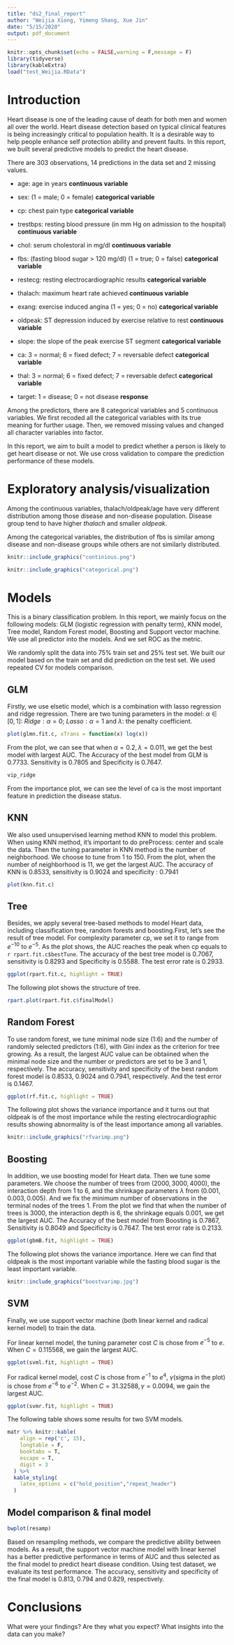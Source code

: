 ```yaml
---
title: "ds2_final_report"
author: "Weijia Xiong, Yimeng Shang, Xue Jin"
date: "5/15/2020"
output: pdf_document
---
```


```r
knitr::opts_chunk$set(echo = FALSE,warning = F,message = F)
library(tidyverse)
library(kableExtra)
load("test_Weijia.RData")
```

# Introduction

Heart disease is one of the leading cause of death for both men and women all over the world. Heart disease detection based on typical clinical features is being increasingly critical to population health. It is a desirable way to help people enhance self protection ability and prevent faults. In this report, we built several predictive models to predict the heart disease. 

There are 303 observations, 14 predictions in the data set and 2 missing values.

- age: age in years **continuous variable**

- sex: (1 = male; 0 = female) **categorical variable**

- cp: chest pain type **categorical variable**

- trestbps: resting blood pressure (in mm Hg on admission to the hospital) **continuous variable**

- chol: serum cholestoral in mg/dl **continuous variable**

- fbs: (fasting blood sugar &gt; 120 mg/dl) (1 = true; 0 = false) **categorical variable**

- restecg: resting electrocardiographic results **categorical variable**
 
- thalach: maximum heart rate achieved **continuous variable**

- exang: exercise induced angina (1 = yes; 0 = no) **categorical variable**

- oldpeak: ST depression induced by exercise relative to rest **continuous variable**

- slope: the slope of the peak exercise ST segment **categorical variable**

- ca: 3 = normal; 6 = fixed defect; 7 = reversable defect **categorical variable**

- thal: 3 = normal; 6 = fixed defect; 7 = reversable defect **categorical variable**
 
- target: 1 = disease; 0 = not disease **response**

Among the predictors, there are 8 categorical variables and 5 continuous variables. We first recoded all the categorical variables with its true meaning for further usage. Then, we removed missing values and changed all character variables into factor.

In this report, we aim to built a model to predict whether a person is likely to get heart disease or not. We use cross validation to compare the prediction performance of these models.


# Exploratory analysis/visualization

Among the continuous variables, thalach/oldpeak/age have very different distribution among those disease and non-disease population. Disease group tend to have higher *thalach* and smaller *oldpeak*.

Among the categorical variables, the distribution of fbs is similar among disease and non-disease groups while others are not similarly distributed. 

```r
knitr::include_graphics("continious.png")
```

```r
knitr::include_graphics("categorical.png")
```

# Models

This is a binary classification problem. In this report, we mainly focus on the following models: GLM (logistic regression with penalty term), KNN model, Tree model, Random Forest model, Boosting and Support vector machine. We use all predictor into the models. And we set ROC as the metric.

We randomly split the data into 75% train set and 25% test set. We built our model based on the train set and did prediction on the test set. We used repeated CV for models comparison.

## GLM

Firstly, we use elsetic model, which is a combination with lasso regression and ridge regression. There are two tuning parameters in the model: $\alpha \in [0,1]$: $Ridge: \alpha = 0$; $Lasso: \alpha = 1$ and $\lambda$: the penalty coefficient. 

```r
plot(glmn.fit.c, xTrans = function(x) log(x))
```

From the plot, we can see that when $\alpha = 0.2, \lambda = 0.011$, we get the best model with largest AUC. The Accuracy of the best model from GLM is 0.7733. Sensitivity is 0.7805 and Specificity is 0.7647.

```r
vip_ridge
```

From the importance plot, we can see the level of ca is the most important feature in prediction the disease status.

## KNN

We also used unsupervised learning method KNN to model this problem. When using KNN method, it's important to do preProcess: center and scale the data. Then the tuning parameter in KNN method is the number of neighborhood. We choose to tune from 1 to 150. From the plot, when the number of neighborhood is 11, we get the largest AUC. The accuracy of KNN is 0.8533, sensitivity is 0.9024 and specificity : 0.7941

```r
plot(knn.fit.c)
```

## Tree
Besides, we apply several tree-based methods to model Heart data, including classification tree, random forests and boosting.First, let's see the result of tree model. For complexity parameter cp, we set it to range from $e^{-10}$ to $e^{-5}$. As the plot shows, the AUC reaches the peak when cp equals to `r rpart.fit.c$bestTune`. The accuracy of the best tree model  is 0.7067, sensitivity is 0.8293 and Specificity is 0.5588. The test error rate is 0.2933.

```r
ggplot(rpart.fit.c, highlight = TRUE)
```

The following plot shows the structure of tree. 
```r
rpart.plot(rpart.fit.c$finalModel)
```

## Random Forest
To use random forest, we tune minimal node size (1:6) and the number of randomly selected predictors (1:6), with Gini index as the criterion for tree growing. As a result, the largest AUC value can be obtaiined when the minimal node size and the number or predictors are set to be 3 and 1, respectively.
The accuracy, sensitivity and specificity of the best random forest model is 0.8533, 0.9024 and 0.7941, respectively. And the test error is  0.1467.

```r
ggplot(rf.fit.c, highlight = TRUE)
```

The following plot shows the variance importance and it turns out that oldpeak is of the most 
importance while the resting electrocardiographic results showing abnormality is of the least importance among all variables.

```r
knitr::include_graphics("rfvarimp.png")
```

## Boosting

In addition, we use boosting model for Heart data. Then we tune some parameters. We choose the number of trees from $(2000,3000,4000)$, the interaction depth from 1 to 6, and the shrinkage parameters $\lambda$ from $(0.001,0.003,0.005)$. And we fix the minimum number of observations in the terminal nodes of the trees 1.  From the plot we find that when the number of trees is 3000, the interaction depth is 6, the shrinkage equals 0.001, we get the largest AUC. The Accuracy of the best model from Boosting is 0.7867, Sensitivity is 0.8049 and Specificity is 0.7647. The test error rate is 0.2133.  

```r
ggplot(gbmB.fit, highlight = TRUE)
```

The following plot shows the variance importance. Here we can find that oldpeak is the most important variable while the fasting blood sugar is the least important variable.

```r
knitr::include_graphics("boostvarimp.jpg")
```


## SVM

Finally, we use support vector machine (both linear kernel and radical kernel model) to train the data. 

For linear kernel model, the tuning parameter cost $C$ is chose from $e^{-5}$ to $e$. When $C = 0.115568$, we gain the largest AUC. 

```r
ggplot(svml.fit, highlight = TRUE)
```

For radical kernel model, cost $C$ is chose from $e^{-1}$ to $e^4$, $\gamma$(sigma in the plot) is chose from $e^{-6}$ to $e^{-2}$. When $C = 31.32588, \gamma = 0.0094$, we gain the largest AUC. 

```r
ggplot(svmr.fit, highlight = TRUE)
```

The following table shows some results for two SVM models.
```r
matr %>% knitr::kable(
    align = rep('c', 15),
    longtable = F, 
    booktabs = T, 
    escape = T,
    digit = 3
  ) %>% 
  kable_styling(
    latex_options = c("hold_position","repeat_header")
  )
```

## Model comparison & final model
```r
bwplot(resamp)
```

Based on resampling methods, we compare the predictive ability between models. As a result, the support vector machine model with linear kernel has a better predictive performance in terms of AUC and thus selected as the final model to predict heart disease condition. Using test dataset, we evaluate its test performance. The accuracy, sensitivity and specificity of the final model is 0.813, 0.794 and 0.829, respectively.



# Conclusions
What were your findings? Are they what you expect? What insights into the data can you make?

